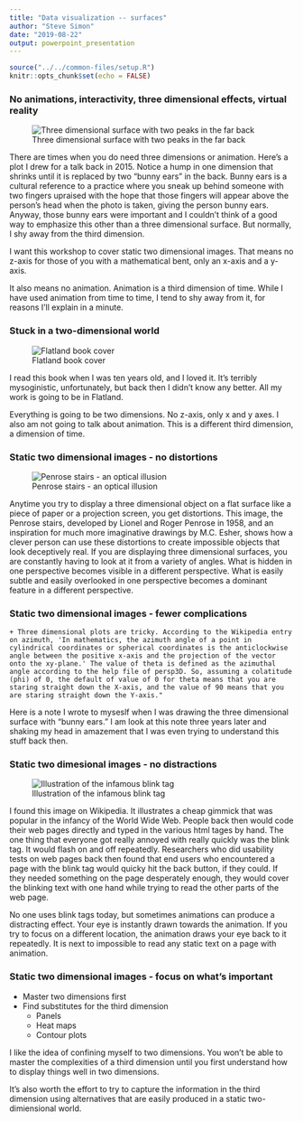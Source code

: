 ```yaml
---
title: "Data visualization -- surfaces"
author: "Steve Simon"
date: "2019-08-22"
output: powerpoint_presentation
---
```


```r
source("../../common-files/setup.R")
knitr::opts_chunk$set(echo = FALSE)
```

### No animations, interactivity, three dimensional effects, virtual reality

![Three dimensional surface with two peaks in the far back](../images/external/hedging-prior-surface.png)

<div class="notes">

There are times when you do need three dimensions or animation. Here's a plot I drew for a talk back in 2015. Notice a hump in one dimension that shrinks until it is replaced by two "bunny ears" in the back. Bunny ears is a cultural reference to a practice where you sneak up behind someone with two fingers upraised with the hope that those fingers will appear above the person's head when the photo is taken, giving the person bunny ears. Anyway, those bunny ears were important and I couldn't think of a good way to emphasize this other than a three dimensional surface. But normally, I shy away from the third dimension.

I want this workshop to cover static two dimensional images. That means no z-axis for those of you with a mathematical bent, only an x-axis and a y-axis.

It also means no animation. Animation is a third dimension of time. While I have used animation from time to time, I tend to shy away from it, for reasons I'll explain in a minute.

</div>

### Stuck in a two-dimensional world

![Flatland book cover](../images/external/flatland-book-cover.png)

<div class="notes">

I read this book when I was ten years old, and I loved it. It's terribly mysoginistic, unfortunately, but back then I didn't know any better. All my work is going to be in Flatland.

Everything is going to be two dimensions. No z-axis, only x and y axes. I also am not going to talk about animation. This is a different third dimension, a dimension of time.

</div>

### Static two dimensional images - no distortions

![Penrose stairs - an optical illusion](../images/external/penrose-stairs.png)

<div class="notes">

Anytime you try to display a three dimensional object on a flat surface like a piece of paper or a projection screen, you get distortions. This image, the Penrose stairs, developed by Lionel and Roger Penrose in 1958, and an inspiration for much more imaginative drawings by M.C. Esher, shows how a clever person can use these distortions to create impossible objects that look deceptively real. If you are displaying three dimensional surfaces, you are constantly having to look at it from a variety of angles. What is hidden in one perspective becomes visible in a different perspective. What is easily subtle and easily overlooked in one perspective becomes a dominant feature in a different perspective.

</div>

### Static two dimensional images - fewer complications

    + Three dimensional plots are tricky. According to the Wikipedia entry on azimuth, 'In mathematics, the azimuth angle of a point in cylindrical coordinates or spherical coordinates is the anticlockwise angle between the positive x-axis and the projection of the vector onto the xy-plane.' The value of theta is defined as the azimuthal angle according to the help file of persp3D. So, assuming a colatitude (phi) of 0, the default of value of 0 for theta means that you are staring straight down the X-axis, and the value of 90 means that you are staring straight down the Y-axis."
  
<div class="notes">

Here is a note I wrote to myseslf when I was drawing the three dimensional surface with "bunny ears." I am look at this note three years later and shaking my head in amazement that I was even trying to understand this stuff back then.

</div>

### Static two dimesional images - no distractions

![Illustration of the infamous blink tag](../images/external/blink_tag.gif)

<div class="notes">

I found this image on Wikipedia. It illustrates a cheap gimmick that was popular in the infancy of the World Wide Web. People back then would code their web pages directly and typed in the various html tages by hand. The one thing that everyone got really annoyed with really quickly was the blink tag. It would flash on and off repeatedly. Researchers who did usability tests on web pages back then found that end users who encountered a page with the blink tag would quicky hit the back button, if they could. If they needed something on the page desperately enough, they would cover the blinking text with one hand while trying to read the other parts of the web page.

No one uses blink tags today, but sometimes animations can produce a distracting effect. Your eye is instantly drawn towards the animation. If you try to focus on a different location, the animation draws your eye back to it repeatedly. It is next to impossible to read any static text on a page with animation.

</div>

### Static two dimensional images - focus on what's important

+ Master two dimensions first
+ Find substitutes for the third dimension
  + Panels
  + Heat maps
  + Contour plots

<div class="notes">

I like the idea of confining myself to two dimensions. You won't be able to master the complexities of a third dimension until you first understand how to display things well in two dimensions.

It's also worth the effort to try to capture the information in the third dimension using alternatives that are easily produced in a static two-dimiensional world.

</div>

